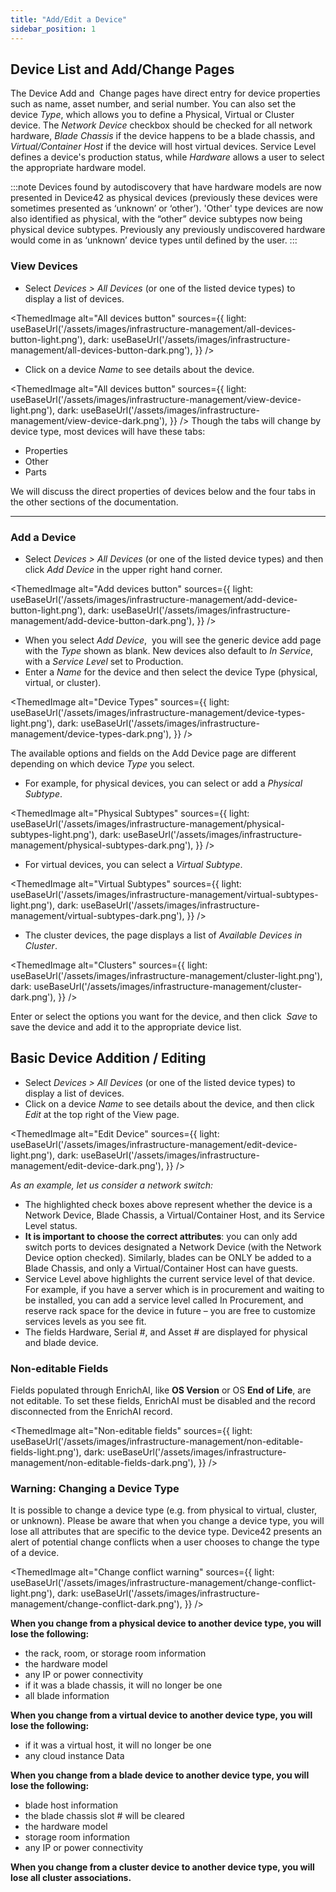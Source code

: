 ```yaml
---
title: "Add/Edit a Device"
sidebar_position: 1
---
```



## Device List and Add/Change Pages

The Device Add and  Change pages have direct entry for device properties such as name, asset number, and serial number. You can also set the device _Type_, which allows you to define a Physical, Virtual or Cluster device. The _Network Device_ checkbox should be checked for all network hardware, _Blade Chassis_ if the device happens to be a blade chassis, and _Virtual/Container Host_ if the device will host virtual devices. Service Level defines a device's production status, while _Hardware_ allows a user to select the appropriate hardware model.

:::note
Devices found by autodiscovery that have hardware models are now presented in Device42 as physical devices (previously these devices were sometimes presented as ‘unknown’ or ‘other’). 'Other' type devices are now also identified as physical, with the “other” device subtypes now being physical device subtypes. Previously any previously undiscovered hardware would come in as ‘unknown’ device types until defined by the user.
:::

### View Devices

- Select _Devices > All Devices_ (or one of the listed device types) to display a list of devices.

<ThemedImage
  alt="All devices button"
  sources={{
    light: useBaseUrl('/assets/images/infrastructure-management/all-devices-button-light.png'),
    dark: useBaseUrl('/assets/images/infrastructure-management/all-devices-button-dark.png'),
  }}
/>

- Click on a device _Name_ to see details about the device.

<ThemedImage
  alt="All devices button"
  sources={{
    light: useBaseUrl('/assets/images/infrastructure-management/view-device-light.png'),
    dark: useBaseUrl('/assets/images/infrastructure-management/view-device-dark.png'),
  }}
/>
Though the tabs will change by device type, most devices will have these tabs:

- Properties
- Other
- Parts

We will discuss the direct properties of devices below and the four tabs in the other sections of the documentation.

* * *

### Add a Device

- Select _Devices > All Devices_ (or one of the listed device types) and then click _Add Device_ in the upper right hand corner.

<ThemedImage
  alt="Add devices button"
  sources={{
    light: useBaseUrl('/assets/images/infrastructure-management/add-device-button-light.png'),
    dark: useBaseUrl('/assets/images/infrastructure-management/add-device-button-dark.png'),
  }}
/>

- When you select _Add Device_,  you will see the generic device add page with the _Type_ shown as blank. New devices also default to _In Service_, with a _Service Level_ set to Production.
- Enter a _Name_ for the device and then select the device Type (physical, virtual, or cluster).

<ThemedImage
  alt="Device Types"
  sources={{
    light: useBaseUrl('/assets/images/infrastructure-management/device-types-light.png'),
    dark: useBaseUrl('/assets/images/infrastructure-management/device-types-dark.png'),
  }}
/>

The available options and fields on the Add Device page are different depending on which device _Type_ you select.

- For example, for physical devices, you can select or add a _Physical Subtype_.

<ThemedImage
  alt="Physical Subtypes"
  sources={{
    light: useBaseUrl('/assets/images/infrastructure-management/physical-subtypes-light.png'),
    dark: useBaseUrl('/assets/images/infrastructure-management/physical-subtypes-dark.png'),
  }}
/>

- For virtual devices, you can select a _Virtual Subtype_.

<ThemedImage
  alt="Virtual Subtypes"
  sources={{
    light: useBaseUrl('/assets/images/infrastructure-management/virtual-subtypes-light.png'),
    dark: useBaseUrl('/assets/images/infrastructure-management/virtual-subtypes-dark.png'),
  }}
/>

- The cluster devices, the page displays a list of _Available Devices in Cluster_.

<ThemedImage
  alt="Clusters"
  sources={{
    light: useBaseUrl('/assets/images/infrastructure-management/cluster-light.png'),
    dark: useBaseUrl('/assets/images/infrastructure-management/cluster-dark.png'),
  }}
/>

Enter or select the options you want for the device, and then click  _Save_ to save the device and add it to the appropriate device list.

## Basic Device Addition / Editing

- Select _Devices > All Devices_ (or one of the listed device types) to display a list of devices.
- Click on a device _Name_ to see details about the device, and then click _Edit_ at the top right of the View page.

<ThemedImage
  alt="Edit Device"
  sources={{
    light: useBaseUrl('/assets/images/infrastructure-management/edit-device-light.png'),
    dark: useBaseUrl('/assets/images/infrastructure-management/edit-device-dark.png'),
  }}
/>

_As an example, let us consider a network switch:_

- The highlighted check boxes above represent whether the device is a Network Device, Blade Chassis, a Virtual/Container Host, and its Service Level status.
- **It is important to choose the correct attributes**: you can only add switch ports to devices designated a Network Device (with the Network Device option checked). Similarly, blades can be ONLY be added to a Blade Chassis, and only a Virtual/Container Host can have guests.
- Service Level above highlights the current service level of that device. For example, if you have a server which is in procurement and waiting to be installed, you can add a service level called In Procurement, and reserve rack space for the device in future – you are free to customize services levels as you see fit.
- The fields Hardware, Serial #, and Asset # are displayed for physical and blade device.

### Non-editable Fields 

Fields populated through EnrichAI, like **OS Version** or OS **End of Life**, are not editable. To set these fields, EnrichAI must be disabled and the record disconnected from the EnrichAI record.

<ThemedImage
  alt="Non-editable fields"
  sources={{
    light: useBaseUrl('/assets/images/infrastructure-management/non-editable-fields-light.png'),
    dark: useBaseUrl('/assets/images/infrastructure-management/non-editable-fields-dark.png'),
  }}
/>

### Warning: Changing a Device Type

It is possible to change a device type (e.g. from physical to virtual, cluster, or unknown). Please be aware that when you change a device type, you will lose all attributes that are specific to the device type. Device42 presents an alert of potential change conflicts when a user chooses to change the type of a device.

<ThemedImage
  alt="Change conflict warning"
  sources={{
    light: useBaseUrl('/assets/images/infrastructure-management/change-conflict-light.png'),
    dark: useBaseUrl('/assets/images/infrastructure-management/change-conflict-dark.png'),
  }}
/>

**When you change from a physical device to another device type, you will lose the following:**

- the rack, room, or storage room information
- the hardware model
- any IP or power connectivity
- if it was a blade chassis, it will no longer be one
- all blade information

**When you change from a virtual device to another device type, you will lose the following:**

- if it was a virtual host, it will no longer be one
- any cloud instance Data

**When you change from a blade device to another device type, you will lose the following:**

- blade host information
- the blade chassis slot # will be cleared
- the hardware model
- storage room information
- any IP or power connectivity

**When you change from a cluster device to another device type, you will lose all cluster associations.**
